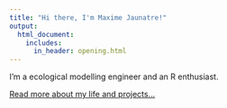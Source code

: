 ```yaml
---
title: "Hi there, I'm Maxime Jaunatre!"
output:
  html_document:
    includes:
      in_header: opening.html
---
```


I'm a ecological modelling engineer and an R enthusiast. 

[Read more about my life and projects...](about.html)
